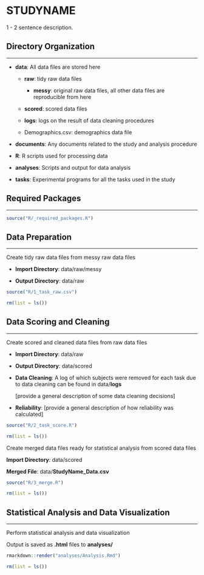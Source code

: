 # STUDYNAME

1 - 2 sentence description.

## Directory Organization

------------------------------------------------------------------------

-   **data**: All data files are stored here

    -   **raw**: tidy raw data files

        -   **messy**: original raw data files, all other data files are reproducible from here

    -   **scored**: scored data files

    -   **logs**: logs on the result of data cleaning procedures

    -   Demographics.csv: demographics data file

-   **documents**: Any documents related to the study and analysis procedure

-   **R**: R scripts used for processing data

-   **analyses**: Scripts and output for data analysis

-   **tasks**: Experimental programs for all the tasks used in the study

## Required Packages

------------------------------------------------------------------------

```r
source("R/_required_packages.R")
```

## Data Preparation

------------------------------------------------------------------------

Create tidy raw data files from messy raw data files

-   **Import Directory**: data/raw/messy

-   **Output Directory**: data/raw

```r
source("R/1_task_raw.csv")

rm(list = ls())
```

## Data Scoring and Cleaning

------------------------------------------------------------------------

Create scored and cleaned data files from raw data files

-   **Import Directory**: data/raw

-   **Output Directory**: data/scored

-   **Data Cleaning**: A log of which subjects were removed for each task due to data cleaning can be found in data/**logs**

    [provide a general description of some data cleaning decisions]

-   **Reliability**: [provide a general description of how reliability was calculated]

```r
source("R/2_task_score.R")

rm(list = ls())
```

Create merged data files ready for statistical analysis from scored data files

**Import Directory**: data/scored

**Merged File**: data/**StudyName_Data.csv**

```r
source("R/3_merge.R")

rm(list = ls())
```

## Statistical Analysis and Data Visualization

------------------------------------------------------------------------

Perform statistical analysis and data visualization

Output is saved as **.html** files to **analyses/**

```r
rmarkdown::render("analyses/Analysis.Rmd")

rm(list = ls())
```
